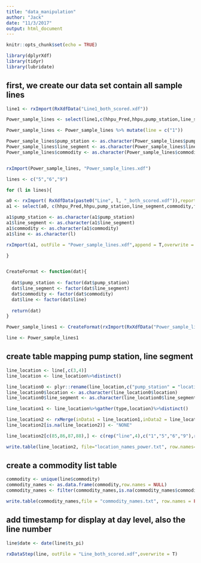 ```yaml
---
title: "data_manipulation"
author: "Jack"
date: "11/3/2017"
output: html_document
---
```


```r
knitr::opts_chunk$set(echo = TRUE)
```


```r

library(dplyrXdf)
library(tidyr)
library(lubridate)

```




## first, we create our data set contain all sample lines


```r

line1 <- rxImport(RxXdfData("Line1_both_scored.xdf"))

Power_sample_lines <- select(line1,c(hhpu_Pred,hhpu,pump_station,line_segment,commodity,flow_rate,ts_pi))

Power_sample_lines <- Power_sample_lines %>% mutate(line = c("1"))

Power_sample_lines$pump_station <- as.character(Power_sample_lines$pump_station)
Power_sample_lines$line_segment <- as.character(Power_sample_lines$line_segment)
Power_sample_lines$commodity <- as.character(Power_sample_lines$commodity)


rxImport(Power_sample_lines, "Power_sample_lines.xdf")

lines <- c("5","6","9")

for (l in lines){

a0 <- rxImport( RxXdfData(paste0("Line", l, "_both_scored.xdf")),reportProgress = 0)
a1 <- select(a0, c(hhpu_Pred,hhpu,pump_station,line_segment,commodity,flow_rate,ts_pi))

a1$pump_station <- as.character(a1$pump_station)
a1$line_segment <- as.character(a1$line_segment)
a1$commodity <- as.character(a1$commodity)
a1$line <- as.character(l)

rxImport(a1, outFile = "Power_sample_lines.xdf",append = T,overwrite = T)

}


CreateFormat <- function(dat){
  
  dat$pump_station <- factor(dat$pump_station)
  dat$line_segment <- factor(dat$line_segment)
  dat$commodity <- factor(dat$commodity)
  dat$line <- factor(dat$line)
  
  return(dat)
}

Power_sample_lines1 <- CreateFormat(rxImport(RxXdfData("Power_sample_lines.xdf")))

line <- Power_sample_lines1


```


## create table mapping pump station, line segment

```r


line_location <- line[,c(3,4)]
line_location <- line_location%>%distinct()

line_location0 <- plyr::rename(line_location,c("pump_station" = "location"))
line_location0$location <- as.character(line_location0$location)
line_location0$line_segment <- as.character(line_location0$line_segment)

line_location1 <- line_location%>%gather(type,location)%>%distinct()

line_location2 <- rxMerge(inData1 = line_location1,inData2 = line_location0, matchVars = c("location"),type = "left")
line_location2[is.na(line_location2)] <- "NONE"

line_location2[c(85,86,87,88),] <- c(rep("line",4),c("1","5","6","9"),rep("NONE",4))

write.table(line_location2, file="location_names_power.txt", row.names=FALSE, col.names=TRUE)


```

## create a commodity list table

```r

commodity <- unique(line$commodity)
commodity_names <- as.data.frame(commodity,row.names = NULL)
commodity_names <- filter(commodity_names,is.na(commodity_names$commodity) ==FALSE)

write.table(commodity_names,file = "commodity_names.txt", row.names = FALSE,col.names = TRUE )

```


## add timestamp for display at day level, also the line number
```r

line$date <- date(line$ts_pi)

rxDataStep(line, outFile = "Line_both_scored.xdf",overwrite = T)

```






